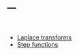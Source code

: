 ---
---

<br>

- [Laplace transforms](notes/LaplaceTransforms.pdf) 
- [Step functions](notes/step-functions.pdf) 
